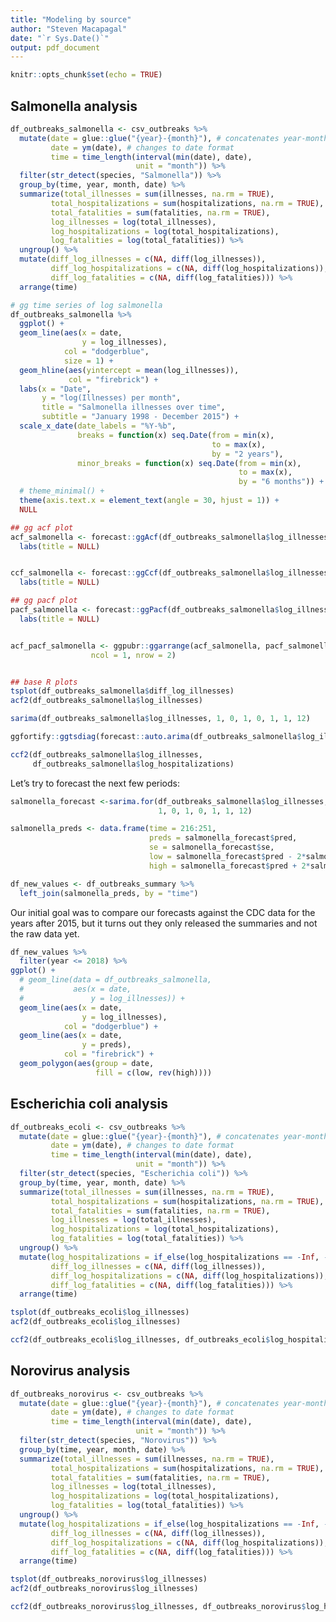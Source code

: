 ```yaml
---
title: "Modeling by source"
author: "Steven Macapagal"
date: "`r Sys.Date()`"
output: pdf_document
---
```


```r
knitr::opts_chunk$set(echo = TRUE)
```

## Salmonella analysis

```r
df_outbreaks_salmonella <- csv_outbreaks %>%
  mutate(date = glue::glue("{year}-{month}"), # concatenates year-month
         date = ym(date), # changes to date format
         time = time_length(interval(min(date), date),
                            unit = "month")) %>% 
  filter(str_detect(species, "Salmonella")) %>%
  group_by(time, year, month, date) %>%
  summarize(total_illnesses = sum(illnesses, na.rm = TRUE),
         total_hospitalizations = sum(hospitalizations, na.rm = TRUE),
         total_fatalities = sum(fatalities, na.rm = TRUE),
         log_illnesses = log(total_illnesses),
         log_hospitalizations = log(total_hospitalizations),
         log_fatalities = log(total_fatalities)) %>%
  ungroup() %>%
  mutate(diff_log_illnesses = c(NA, diff(log_illnesses)),
         diff_log_hospitalizations = c(NA, diff(log_hospitalizations)),
         diff_log_fatalities = c(NA, diff(log_fatalities))) %>%
  arrange(time)
```

```r
# gg time series of log salmonella
df_outbreaks_salmonella %>%
  ggplot() +
  geom_line(aes(x = date,
                y = log_illnesses),
            col = "dodgerblue",
            size = 1) +
  geom_hline(aes(yintercept = mean(log_illnesses)),
             col = "firebrick") +
  labs(x = "Date",
       y = "log(Illnesses) per month",
       title = "Salmonella illnesses over time",
       subtitle = "January 1998 - December 2015") +
  scale_x_date(date_labels = "%Y-%b",
               breaks = function(x) seq.Date(from = min(x),
                                             to = max(x),
                                             by = "2 years"),
               minor_breaks = function(x) seq.Date(from = min(x),
                                                   to = max(x),
                                                   by = "6 months")) +
  # theme_minimal() +
  theme(axis.text.x = element_text(angle = 30, hjust = 1)) +
  NULL

## gg acf plot
acf_salmonella <- forecast::ggAcf(df_outbreaks_salmonella$log_illnesses) +
  labs(title = NULL)


ccf_salmonella <- forecast::ggCcf(df_outbreaks_salmonella$log_illnesses, df_outbreaks_salmonella$log_hospitalizations) +
  labs(title = NULL)

## gg pacf plot
pacf_salmonella <- forecast::ggPacf(df_outbreaks_salmonella$log_illnesses) +
  labs(title = NULL)


acf_pacf_salmonella <- ggpubr::ggarrange(acf_salmonella, pacf_salmonella,
                  ncol = 1, nrow = 2)


## base R plots
tsplot(df_outbreaks_salmonella$diff_log_illnesses)
acf2(df_outbreaks_salmonella$log_illnesses)
```

```r
sarima(df_outbreaks_salmonella$log_illnesses, 1, 0, 1, 0, 1, 1, 12)

ggfortify::ggtsdiag(forecast::auto.arima(df_outbreaks_salmonella$log_illnesses, 1, 1, 1, 1, 1, 1))
```

```r
ccf2(df_outbreaks_salmonella$log_illnesses,
     df_outbreaks_salmonella$log_hospitalizations)
```

Let's try to forecast the next few periods:

```r
salmonella_forecast <-sarima.for(df_outbreaks_salmonella$log_illnesses, n.ahead = 36,
                                 1, 0, 1, 0, 1, 1, 12)

salmonella_preds <- data.frame(time = 216:251,
                               preds = salmonella_forecast$pred,
                               se = salmonella_forecast$se,
                               low = salmonella_forecast$pred - 2*salmonella_forecast$se,
                               high = salmonella_forecast$pred + 2*salmonella_forecast$se)

df_new_values <- df_outbreaks_summary %>%
  left_join(salmonella_preds, by = "time")

```

Our initial goal was to compare our forecasts against the CDC data for the years after 2015, but it turns out they only released the summaries and not the raw data yet.

```r


df_new_values %>%
  filter(year <= 2018) %>%
ggplot() +
  # geom_line(data = df_outbreaks_salmonella,
  #           aes(x = date,
  #               y = log_illnesses)) +
  geom_line(aes(x = date,
                y = log_illnesses),
            col = "dodgerblue") +
  geom_line(aes(x = date,
                y = preds),
            col = "firebrick") +
  geom_polygon(aes(group = date,
                   fill = c(low, rev(high))))
```

	
## Escherichia coli analysis

```r
df_outbreaks_ecoli <- csv_outbreaks %>%
  mutate(date = glue::glue("{year}-{month}"), # concatenates year-month
         date = ym(date), # changes to date format
         time = time_length(interval(min(date), date),
                            unit = "month")) %>% 
  filter(str_detect(species, "Escherichia coli")) %>%
  group_by(time, year, month, date) %>%
  summarize(total_illnesses = sum(illnesses, na.rm = TRUE),
         total_hospitalizations = sum(hospitalizations, na.rm = TRUE),
         total_fatalities = sum(fatalities, na.rm = TRUE),
         log_illnesses = log(total_illnesses),
         log_hospitalizations = log(total_hospitalizations),
         log_fatalities = log(total_fatalities)) %>%
  ungroup() %>%
  mutate(log_hospitalizations = if_else(log_hospitalizations == -Inf, -1, log_hospitalizations),
         diff_log_illnesses = c(NA, diff(log_illnesses)),
         diff_log_hospitalizations = c(NA, diff(log_hospitalizations)),
         diff_log_fatalities = c(NA, diff(log_fatalities))) %>%
  arrange(time)
```


```r
tsplot(df_outbreaks_ecoli$log_illnesses)
acf2(df_outbreaks_ecoli$log_illnesses)
```

```r
ccf2(df_outbreaks_ecoli$log_illnesses, df_outbreaks_ecoli$log_hospitalizations)
```


## Norovirus analysis

```r
df_outbreaks_norovirus <- csv_outbreaks %>%
  mutate(date = glue::glue("{year}-{month}"), # concatenates year-month
         date = ym(date), # changes to date format
         time = time_length(interval(min(date), date),
                            unit = "month")) %>% 
  filter(str_detect(species, "Norovirus")) %>%
  group_by(time, year, month, date) %>%
  summarize(total_illnesses = sum(illnesses, na.rm = TRUE),
         total_hospitalizations = sum(hospitalizations, na.rm = TRUE),
         total_fatalities = sum(fatalities, na.rm = TRUE),
         log_illnesses = log(total_illnesses),
         log_hospitalizations = log(total_hospitalizations),
         log_fatalities = log(total_fatalities)) %>%
  ungroup() %>%
  mutate(log_hospitalizations = if_else(log_hospitalizations == -Inf, -1, log_hospitalizations),
         diff_log_illnesses = c(NA, diff(log_illnesses)),
         diff_log_hospitalizations = c(NA, diff(log_hospitalizations)),
         diff_log_fatalities = c(NA, diff(log_fatalities))) %>%
  arrange(time)
```


```r
tsplot(df_outbreaks_norovirus$log_illnesses)
acf2(df_outbreaks_norovirus$log_illnesses)
```

```r
ccf2(df_outbreaks_norovirus$log_illnesses, df_outbreaks_norovirus$log_hospitalizations)
```



